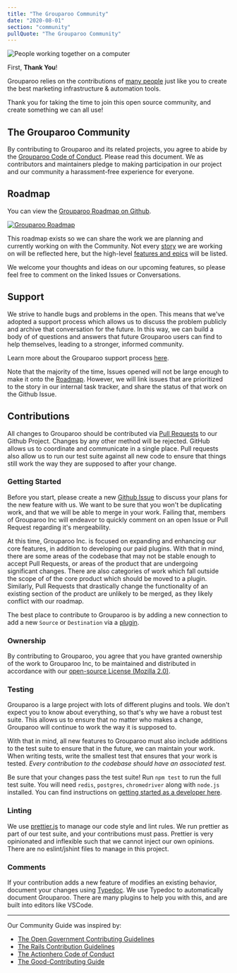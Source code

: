 ```yaml
---
title: "The Grouparoo Community"
date: "2020-08-01"
section: "community"
pullQuote: "The Grouparoo Community"
---
```


<Image
  unsized
  className="headerImage"
  thumbnail
  src="community/community.jpg"
  alt="People working together on a computer"
/>

First, **Thank You**!

Grouparoo relies on the contributions of [many people](https://github.com/grouparoo/grouparoo/graphs/contributors) just like you to create the best marketing infrastructure & automation tools.

Thank you for taking the time to join this open source community, and create something we can all use!

## The Grouparoo Community

By contributing to Grouparoo and its related projects, you agree to abide by the [Grouparoo Code of Conduct](/docs/community/code-of-conduct). Please read this document. We as contributors and maintainers pledge to making participation in our project and our community a harassment-free experience for everyone.

## Roadmap

You can view the [Grouparoo Roadmap on Github](/roadmap).

<a href="/roadmap">
  <Image
    unsized
    thumbnail
    src="community/roadmap.png"
    alt="Grouparoo Roadmap"
  />
</a>

This roadmap exists so we can share the work we are planning and currently working on with the Community. Not every [story](https://www.pivotaltracker.com/help/articles/terminology/#story) we are working on will be reflected here, but the high-level [features and epics](https://www.pivotaltracker.com/help/articles/terminology/#epic) will be listed.

We welcome your thoughts and ideas on our upcoming features, so please feel free to comment on the linked Issues or Conversations.

## Support

We strive to handle bugs and problems in the open. This means that we've adopted a support process which allows us to discuss the problem publicly and archive that conversation for the future. In this way, we can build a body of of questions and answers that future Grouparoo users can find to help themselves, leading to a stronger, informed community.

Learn more about the Grouparoo support process [here](/support).

Note that the majority of the time, Issues opened will not be large enough to make it onto the [Roadmap](/roadmap). However, we will link issues that are prioritized to the story in our internal task tracker, and share the status of that work on the Github Issue.

## Contributions

All changes to Grouparoo should be contributed via [Pull Requests](https://github.com/grouparoo/grouparoo/pulls) to our Github Project. Changes by any other method will be rejected. GitHub allows us to coordinate and communicate in a single place. Pull requests also allow us to run our test suite against all new code to ensure that things still work the way they are supposed to after your change.

### Getting Started

Before you start, please create a new [Github Issue](https://github.com/grouparoo/grouparoo/issues/new/choose) to discuss your plans for the new feature with us. We want to be sure that you won't be duplicating work, and that we will be able to merge in your work. Failing that, members of Grouparoo Inc will endeavor to quickly comment on an open Issue or Pull Request regarding it's mergeability.

At this time, Grouparoo Inc. is focused on expanding and enhancing our core
features, in addition to developing our paid plugins. With that in mind, there
are some areas of the codebase that may not be stable enough to accept Pull
Requests, or areas of the product that are undergoing significant changes.
There are also categories of work which fall outside the scope of of the core
product which should be moved to a plugin. Similarly, Pull Requests that
drastically change the functionality of an existing section of the product are
unlikely to be merged, as they likely conflict with our roadmap.

The best place to contribute to Grouparoo is by adding a new connection to add
a new `Source` or `Destination` via a [plugin](https://github.com/grouparoo/grouparoo/tree/master/plugins/%40grouparoo).

### Ownership

By contributing to Grouparoo, you agree that you have granted ownership of the
work to Grouparoo Inc, to be maintained and distributed in accordance with our [open-source License (Mozilla 2.0)](https://github.com/grouparoo/grouparoo/blob/master/LICENSE.txt).

### Testing

Grouparoo is a large project with lots of different plugins and tools. We
don't expect you to know about everything, so that's why we have a robust test
suite. This allows us to ensure that no matter who makes a change, Grouparoo
will continue to work the way it is supposed to.

With that in mind, all new features to Grouparoo must also include additions
to the test suite to ensure that in the future, we can maintain your work.
When writing tests, write the smallest test that ensures that your work is
tested. _Every contribution to the codebase should have an associated test._

Be sure that your changes pass the test suite! Run `npm test` to run the full
test suite. You will need <code>redis</code>, <code>postgres</code>, <code>chromedriver</code> along with <code>node.js</code> installed. You can
find instructions on [getting started as a developer here](/docs/development).

### Linting

We use [prettier.js](https://prettier.io/) to manage our code style and lint rules. We run prettier as part of our
test suite, and your contributions must pass. Prettier is very opinionated and
inflexible such that we cannot inject our own opinions. There are no
eslint/jshint files to manage in this project.

### Comments

If your contribution adds a new feature of modifies an existing behavior,
document your changes using [Typedoc](https://typedoc.org). We use Typedoc to automatically document Grouparoo. There are many plugins
to help you with this, and are built into editors like VSCode.

<hr />

<p>Our Community Guide was inspired by:</p>
<ul>
  <li>
    <a
      href="https://github.com/opengovernment/opengovernment/blob/master/CONTRIBUTING.md"
      target="_blank"
      rel="noreferrer nofollow"
    >
      The Open Government Contributing Guidelines
    </a>
  </li>
  <li>
    <a
      href="https://github.com/rails/rails/blob/master/CONTRIBUTING.md"
      target="_blank"
      rel="noreferrer nofollow"
    >
      The Rails Contribution Guidelines
    </a>
  </li>
  <li>
    <a
      href="https://github.com/actionhero/actionhero/blob/master/.github/CONTRIBUTING.md"
      target="_blank"
      rel="noreferrer"
    >
      The Actionhero Code of Conduct
    </a>
  </li>
  <li>
    <a
      href="https://gist.github.com/PurpleBooth/b24679402957c63ec426"
      target="_blank"
      rel="noreferrer nofollow"
    >
      The Good-Contributing Guide
    </a>
  </li>
</ul>
